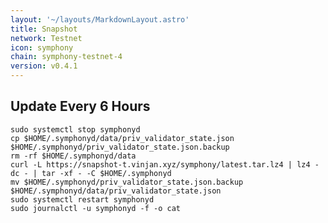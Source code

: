 ```yaml
---
layout: '~/layouts/MarkdownLayout.astro'
title: Snapshot
network: Testnet
icon: symphony
chain: symphony-testnet-4
version: v0.4.1
---
```

Update Every 6 Hours
---
```
sudo systemctl stop symphonyd
cp $HOME/.symphonyd/data/priv_validator_state.json $HOME/.symphonyd/priv_validator_state.json.backup
rm -rf $HOME/.symphonyd/data
curl -L https://snapshot-t.vinjan.xyz/symphony/latest.tar.lz4 | lz4 -dc - | tar -xf - -C $HOME/.symphonyd
mv $HOME/.symphonyd/priv_validator_state.json.backup $HOME/.symphonyd/data/priv_validator_state.json
sudo systemctl restart symphonyd
sudo journalctl -u symphonyd -f -o cat
```
